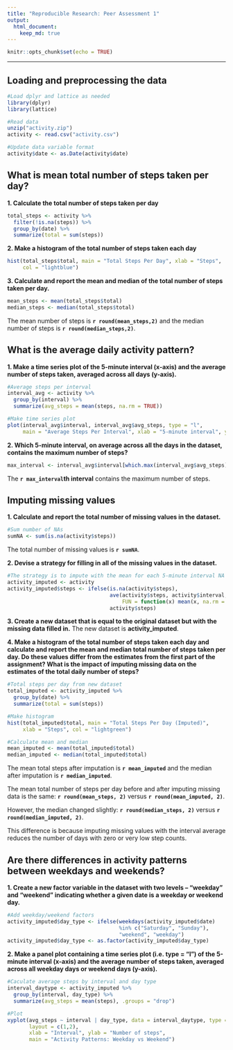 ```yaml
---
title: "Reproducible Research: Peer Assessment 1"
output:
  html_document:
    keep_md: true
---
```

```r
knitr::opts_chunk$set(echo = TRUE)
```
---
## Loading and preprocessing the data

```r
#Load dplyr and lattice as needed
library(dplyr)
library(lattice)

#Read data
unzip("activity.zip")
activity <- read.csv("activity.csv")

#Update data variable format
activity$date <- as.Date(activity$date)
```

## What is mean total number of steps taken per day?

**1. Calculate the total number of steps taken per day**
```r
total_steps <- activity %>%
  filter(!is.na(steps)) %>%
  group_by(date) %>%
  summarize(total = sum(steps))
```

**2. Make a histogram of the total number of steps taken each day**
```r
hist(total_steps$total, main = "Total Steps Per Day", xlab = "Steps",
     col = "lightblue")
```

**3. Calculate and report the mean and median of the total number of steps taken per day.**
```r
mean_steps <- mean(total_steps$total)
median_steps <- median(total_steps$total)
```
The mean number of steps is **`r round(mean_steps,2)`** and the median number of steps is **`r round(median_steps,2)`**.

## What is the average daily activity pattern?

**1. Make a time series plot of the 5-minute interval (x-axis) and the average number of steps taken, averaged across all days (y-axis).**
```r
#Average steps per interval
interval_avg <- activity %>%
  group_by(interval) %>%
  summarize(avg_steps = mean(steps, na.rm = TRUE))

#Make time series plot
plot(interval_avg$interval, interval_avg$avg_steps, type = "l",
     main = "Average Steps Per Interval", xlab = "5-minute interval", ylab = "Average steps")
```

**2. Which 5-minute interval, on average across all the days in the dataset, contains the maximum number of steps?**
```r
max_interval <- interval_avg$interval[which.max(interval_avg$avg_steps)]
```
The **`r max_interval`th interval** contains the maximum number of steps.

## Imputing missing values

**1. Calculate and report the total number of missing values in the dataset.**
```r
#Sum number of NAs
sumNA <- sum(is.na(activity$steps))
```
The total number of missing values is **`r sumNA`**.

**2. Devise a strategy for filling in all of the missing values in the dataset.**
```r
#The strategy is to impute with the mean for each 5-minute interval NA
activity_imputed <- activity
activity_imputed$steps <- ifelse(is.na(activity$steps),
                                 ave(activity$steps, activity$interval,
                                     FUN = function(x) mean(x, na.rm = TRUE)),
                                 activity$steps)
```

**3. Create a new dataset that is equal to the original dataset but with the missing data filled in.**
The new dataset is **activity_imputed**.

**4. Make a histogram of the total number of steps taken each day and calculate and report the mean and median total number of steps taken per day. Do these values differ from the estimates from the first part of the assignment? What is the impact of imputing missing data on the estimates of the total daily number of steps?**
```r
#Total steps per day from new dataset
total_imputed <- activity_imputed %>%
  group_by(date) %>%
  summarize(total = sum(steps))

#Make histogram
hist(total_imputed$total, main = "Total Steps Per Day (Imputed)",
     xlab = "Steps", col = "lightgreen")

#Calculate mean and median
mean_imputed <- mean(total_imputed$total)
median_imputed <- median(total_imputed$total)
```
The mean total steps after imputation is **`r mean_imputed`** and the median after imputation is **`r median_imputed`**.

The mean total number of steps per day before and after imputing  missing data is the same:
**`r round(mean_steps, 2)`** versus **`r round(mean_imputed, 2)`**.

However, the median changed slightly:
**`r round(median_steps, 2)`** versus **`r round(median_imputed, 2)`**.

This difference is because imputing missing values with the interval average reduces the number of days with zero or very low step counts.

## Are there differences in activity patterns between weekdays and weekends?

**1. Create a new factor variable in the dataset with two levels – “weekday” and “weekend” indicating whether a given date is a weekday or weekend day.**
```r
#Add weekday/weekend factors
activity_imputed$day_type <- ifelse(weekdays(activity_imputed$date)
                                    %in% c("Saturday", "Sunday"),
                                    "weekend", "weekday")
activity_imputed$day_type <- as.factor(activity_imputed$day_type)
```

**2. Make a panel plot containing a time series plot (i.e. type = "l") of the 5-minute interval (x-axis) and the average number of steps taken, averaged across all weekday days or weekend days (y-axis).**
```r
#Caculate average steps by interval and day type
interval_daytype <- activity_imputed %>%
  group_by(interval, day_type) %>%
  summarize(avg_steps = mean(steps), .groups = "drop")

#Plot
xyplot(avg_steps ~ interval | day_type, data = interval_daytype, type = "l",
       layout = c(1,2),
       xlab = "Interval", ylab = "Number of steps",
       main = "Activity Patterns: Weekday vs Weekend")
```